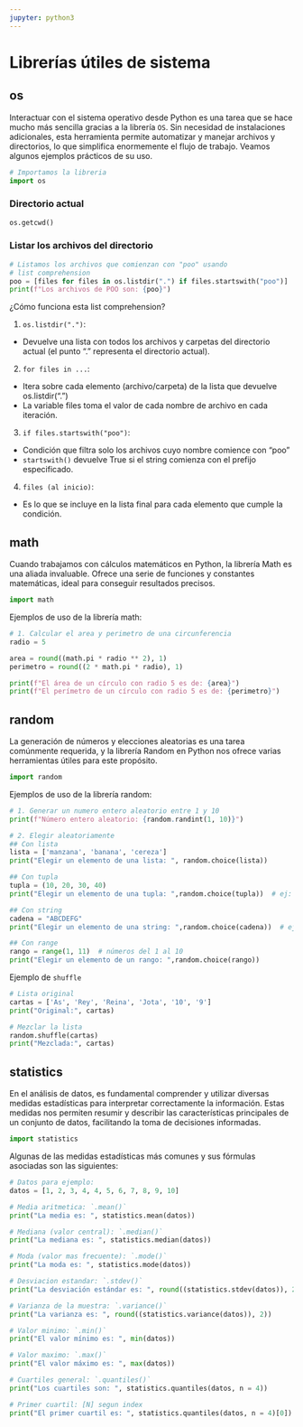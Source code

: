 ```yaml
---
jupyter: python3
---
```


# Librerías útiles de sistema

## os

Interactuar con el sistema operativo desde Python es una tarea que se hace mucho más sencilla gracias a la librería `OS`. Sin necesidad de instalaciones adicionales, esta herramienta permite automatizar y manejar archivos y directorios, lo que simplifica enormemente el flujo de trabajo. Veamos algunos ejemplos prácticos de su uso.

```python
# Importamos la libreria
import os
```

### Directorio actual {.unnumbered}

```python
os.getcwd()
```

### Listar los archivos del directorio {.unnumbered}

```python
# Listamos los archivos que comienzan con "poo" usando
# list comprehension
poo = [files for files in os.listdir(".") if files.startswith("poo")]
print(f"Los archivos de POO son: {poo}")
```

¿Cómo funciona esta list comprehension?

1. `os.listdir(".")`: 
  - Devuelve una lista con todos los archivos y carpetas del directorio actual (el punto "." representa el directorio actual).
2. `for files in ...`: 
  - Itera sobre cada elemento (archivo/carpeta) de la lista que devuelve os.listdir(".")
  - La variable files toma el valor de cada nombre de archivo en cada iteración.
3. `if files.startswith("poo")`:
  - Condición que filtra solo los archivos cuyo nombre comience con "poo"
  - `startswith()` devuelve True si el string comienza con el prefijo especificado.
4. `files (al inicio)`:
  - Es lo que se incluye en la lista final para cada elemento que cumple la condición.


## math

Cuando trabajamos con cálculos matemáticos en Python, la librería Math es una aliada invaluable. Ofrece una serie de funciones y constantes matemáticas, ideal para conseguir resultados precisos.

```python
import math
```

Ejemplos de uso de la librería math:

```python
# 1. Calcular el area y perimetro de una circunferencia
radio = 5

area = round((math.pi * radio ** 2), 1)
perimetro = round((2 * math.pi * radio), 1) 

print(f"El área de un círculo con radio 5 es de: {area}")
print(f"El perímetro de un círculo con radio 5 es de: {perimetro}")
```

## random

La generación de números y elecciones aleatorias es una tarea comúnmente requerida, y la librería Random en Python nos ofrece varias herramientas útiles para este propósito.

```python
import random
```

Ejemplos de uso de la librería random:

```python
# 1. Generar un numero entero aleatorio entre 1 y 10
print(f"Número entero aleatorio: {random.randint(1, 10)}")

# 2. Elegir aleatoriamente
## Con lista
lista = ['manzana', 'banana', 'cereza']
print("Elegir un elemento de una lista: ", random.choice(lista))

## Con tupla
tupla = (10, 20, 30, 40)
print("Elegir un elemento de una tupla: ",random.choice(tupla))  # ej: 30

## Con string
cadena = "ABCDEFG"
print("Elegir un elemento de una string: ",random.choice(cadena))  # ej: 'D'

## Con range
rango = range(1, 11)  # números del 1 al 10
print("Elegir un elemento de un rango: ",random.choice(rango))
```

Ejemplo de `shuffle`

```python
# Lista original
cartas = ['As', 'Rey', 'Reina', 'Jota', '10', '9']
print("Original:", cartas)

# Mezclar la lista
random.shuffle(cartas)
print("Mezclada:", cartas)
```


## statistics

En el análisis de datos, es fundamental comprender y utilizar diversas medidas estadísticas para interpretar correctamente la información. Estas medidas nos permiten resumir y describir las características principales de un conjunto de datos, facilitando la toma de decisiones informadas.

```python
import statistics
```

Algunas de las medidas estadísticas más comunes y sus fórmulas asociadas son las siguientes:

```python
# Datos para ejemplo:
datos = [1, 2, 3, 4, 4, 5, 6, 7, 8, 9, 10]

# Media aritmetica: `.mean()`
print("La media es: ", statistics.mean(datos))

# Mediana (valor central): `.median()`
print("La mediana es: ", statistics.median(datos))

# Moda (valor mas frecuente): `.mode()`
print("La moda es: ", statistics.mode(datos))

# Desviacion estandar: `.stdev()`
print("La desviación estándar es: ", round((statistics.stdev(datos)), 2))

# Varianza de la muestra: `.variance()`
print("La varianza es: ", round((statistics.variance(datos)), 2))

# Valor minimo: `.min()`
print("El valor mínimo es: ", min(datos))

# Valor maximo: `.max()`
print("El valor máximo es: ", max(datos))

# Cuartiles general: `.quantiles()`
print("Los cuartiles son: ", statistics.quantiles(datos, n = 4))

# Primer cuartil: [N] segun index
print("El primer cuartil es: ", statistics.quantiles(datos, n = 4)[0])
```